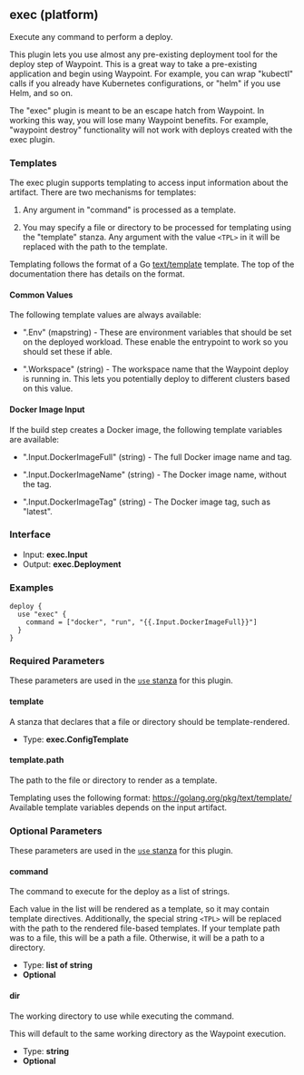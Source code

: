 ## exec (platform)

Execute any command to perform a deploy.

This plugin lets you use almost any pre-existing deployment tool for the
deploy step of Waypoint. This is a great way to take a pre-existing application
and begin using Waypoint. For example, you can wrap "kubectl" calls if you
already have Kubernetes configurations, or "helm" if you use Helm, and so on.

The "exec" plugin is meant to be an escape hatch from Waypoint. In working
this way, you will lose many Waypoint benefits. For example, "waypoint destroy"
functionality will not work with deploys created with the exec plugin.

### Templates

The exec plugin supports templating to access input information about the
artifact. There are two mechanisms for templates:

1. Any argument in "command" is processed as a template.

2. You may specify a file or directory to be processed for templating
using the "template" stanza. Any argument with the value `<TPL>` in it
will be replaced with the path to the template.

Templating follows the format of a Go [text/template](https://golang.org/pkg/text/template/)
template. The top of the documentation there has details on the format.

#### Common Values

The following template values are always available:

  - ".Env" (map<string>string) - These are environment variables that should
    be set on the deployed workload. These enable the entrypoint to work so
    you should set these if able.


  - ".Workspace" (string) - The workspace name that the Waypoint deploy is
    running in. This lets you potentially deploy to different clusters based
    on this value.

#### Docker Image Input

If the build step creates a Docker image, the following template variables
are available:

  - ".Input.DockerImageFull" (string) - The full Docker image name and tag.

  - ".Input.DockerImageName" (string) - The Docker image name, without the tag.

  - ".Input.DockerImageTag" (string) - The Docker image tag, such as "latest".

### Interface

- Input: **exec.Input**
- Output: **exec.Deployment**

### Examples

```hcl
deploy {
  use "exec" {
    command = ["docker", "run", "{{.Input.DockerImageFull}}"]
  }
}
```

### Required Parameters

These parameters are used in the [`use` stanza](/docs/waypoint-hcl/use) for this plugin.

#### template

A stanza that declares that a file or directory should be template-rendered.

- Type: **exec.ConfigTemplate**

#### template.path

The path to the file or directory to render as a template.

Templating uses the following format: https://golang.org/pkg/text/template/ Available template variables depends on the input artifact.

### Optional Parameters

These parameters are used in the [`use` stanza](/docs/waypoint-hcl/use) for this plugin.

#### command

The command to execute for the deploy as a list of strings.

Each value in the list will be rendered as a template, so it may contain template directives. Additionally, the special string `<TPL>` will be replaced with the path to the rendered file-based templates. If your template path was to a file, this will be a path a file. Otherwise, it will be a path to a directory.

- Type: **list of string**
- **Optional**

#### dir

The working directory to use while executing the command.

This will default to the same working directory as the Waypoint execution.

- Type: **string**
- **Optional**
